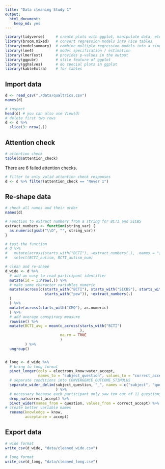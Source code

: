```yaml
---
title: "Data cleaning Study 1"
output: 
  html_document: 
    keep_md: yes
---
```


```r
library(tidyverse)     # create plots with ggplot, manipulate data, etc.
library(broom.mixed)   # convert regression models into nice tables
library(modelsummary)  # combine multiple regression models into a single table
library(lme4)          # model specification / estimation 
library(lmerTest)      # provides p-values in the output
library(ggpubr)        # stile feature of ggplot
library(gghalves)      # do special plots in ggplot
library(kableExtra)    # for tables
```

## Import data
```r
d <- read_csv("./data/qualtrics.csv")
names(d)
```

```r
# inspect
head(d) # you can also use View(d)
# delete first two rows
d <- d %>% 
  slice(3: nrow(.)) 
```

## Attention check
```r
# attention check
table(d$attention_check)
```

There are 6 failed attention checks. 

```r
# filter to only valid attention check responses
d <- d %>% filter(attention_check == "Never 1")
```

## Re-shape data

```r
# check all names and their order
names(d)
```

```r
# Function to extract numbers from a string for BCTI and SICBS
extract_numbers <- function(string_var) {
  as.numeric(gsub("\\D", "", string_var))
}

# test the function
# d %>% 
#   mutate(across(starts_with("BCTI"), ~extract_numbers(.), .names = "{.col}_num")) %>% 
#   select(BCTI_autism, BCTI_autism_num)

# clean and re-shape
d_wide <- d %>% 
  # add an easy to read participant identifier
  mutate(id = 1:nrow(.)) %>%
  # make some character variables numeric
  mutate(across(c(starts_with("BCTI"), starts_with("SICBS"), starts_with("wgm"), 
                  starts_with("pew")), ~extract_numbers(.)
  )
  ) %>% 
  mutate(across(starts_with("CMQ"), as.numeric)
  ) %>% 
  # add average conspiracy measure 
  rowwise() %>% 
  mutate(BCTI_avg = mean(c_across(starts_with("BCTI")
                                  ),
                         na.rm = TRUE
                         )
         ) %>% 
  ungroup() 


d_long <- d_wide %>% 
  # bring to long format
  pivot_longer(cols = electrons_know:water_accept, 
               names_to = "subject_question", values_to = "correct_accept") %>% 
  # separate conditions into CONVERGENCE_OUTCOME_STIMULUS
  separate_wider_delim(subject_question, "_", names = c("subject", "question")
                       ) %>%
  # necessary because each participant only saw ten out of 11 questions
  drop_na(correct_accept) %>% 
  pivot_wider(names_from = question, values_from = correct_accept) %>% 
# create better variable names
  rename(knowledge = know, 
         acceptance = accept) 
```

## Export data

```r
# wide format
write_csv(d_wide, "data/cleaned_wide.csv")

# long format
write_csv(d_long, "data/cleaned_long.csv")
```